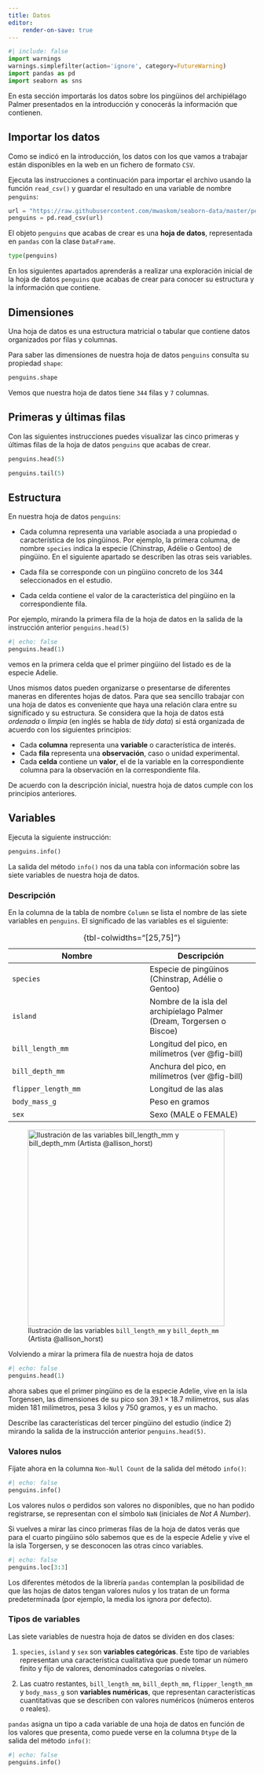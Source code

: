 ```yaml
---
title: Datos
editor:
    render-on-save: true
---
```


```python
#| include: false
import warnings
warnings.simplefilter(action='ignore', category=FutureWarning)
import pandas as pd
import seaborn as sns
```

En esta sección importarás los datos sobre los pingüinos del archipiélago Palmer presentados en la introducción y conocerás la información que contienen.

## Importar los datos {#sec-read_csv}

Como se indicó en la introducción, los datos con los que vamos a trabajar están disponibles en la web en un fichero de formato `CSV`. 

Ejecuta las instrucciones a continuación para importar el archivo usando la función `read_csv()` y guardar el resultado en una variable de nombre `penguins`:

```python
url = "https://raw.githubusercontent.com/mwaskom/seaborn-data/master/penguins.csv"
penguins = pd.read_csv(url)
```


El objeto `penguins` que acabas de crear es una __hoja de datos__, representada en `pandas` con la clase `DataFrame`. 


```python
type(penguins)
```

En los siguientes apartados aprenderás a realizar una exploración inicial de la hoja de datos `penguins` que acabas de crear para conocer su estructura y la información que contiene. 


## Dimensiones

Una hoja de datos es una estructura matricial o tabular que contiene datos organizados por filas y columnas. 

Para saber las dimensiones de nuestra hoja de datos `penguins` consulta su propiedad `shape`:

```python
penguins.shape
```
Vemos que nuestra hoja de datos tiene `344` filas y `7` columnas.

## Primeras y últimas filas {#sec-head-tail}

Con las siguientes instrucciones puedes visualizar las cinco primeras y últimas filas de la hoja de datos `penguins` que acabas de crear.

```python
penguins.head(5)
```

```python
penguins.tail(5)
```

## Estructura

En nuestra hoja de datos `penguins`: 

- Cada columna representa una variable asociada a una propiedad o característica de los pingüinos. Por ejemplo, la primera columna, de nombre `species` indica la especie (Chinstrap, Adélie o Gentoo) de pingüino. En el siguiente apartado se describen las otras seis variables.

- Cada fila se corresponde con un pingüino concreto de los $344$ seleccionados en el estudio.

- Cada celda contiene el valor de la característica del pingüino en la correspondiente fila. 


Por ejemplo, mirando la primera fila de la hoja de datos en la salida de la instrucción anterior `penguins.head(5)`
```python
#| echo: false
penguins.head(1)
```
vemos en la primera celda que el primer pingüino del listado es de la especie Adelie.


Unos mismos datos pueden organizarse o presentarse de diferentes maneras en diferentes hojas de datos. Para que sea sencillo trabajar con una hoja de datos es conveniente que haya una relación clara entre su significado y su estructura. Se considera que la hoja de datos está _ordenada_ o _limpia_ (en inglés se habla de _tidy data_) si está organizada de acuerdo con los siguientes principios: 

- Cada __columna__ representa una __variable__ o característica de interés.
- Cada __fila__ representa una __observación__, caso o  unidad experimental.
- Cada __celda__ contiene un __valor__, el de la variable en la correspondiente columna para la observación en la correspondiente fila.


De acuerdo con la descripción inicial, nuestra hoja de datos cumple con los principios anteriores.


## Variables

Ejecuta la siguiente instrucción:

```python
penguins.info()
```

La salida del método `info()` nos da  una tabla con información sobre las siete variables de nuestra hoja de datos.  


### Descripción
En la columna de la tabla de nombre `Column` se lista el nombre de las siete variables en `penguins`. El significado de las variables es el siguiente:

Nombre | Descripción
-----|----
`species` | Especie de pingüinos (Chinstrap, Adélie o Gentoo)
`island` | Nombre de la isla del archipíelago Palmer (Dream, Torgersen o Biscoe) 
`bill_length_mm` | Longitud del pico, en milímetros (ver @fig-bill)
`bill_depth_mm` | Anchura del pico, en milímetros (ver @fig-bill)
`flipper_length_mm` |  Longitud de las alas
`body_mass_g` | Peso en gramos
`sex` | Sexo (MALE o FEMALE)
: {tbl-colwidths="[25,75]"}

![Ilustración de las variables `bill_length_mm` y `bill_depth_mm` (Artista \@allison_horst)](../img/culmen_depth.png){#fig-bill width="400px"}


Volviendo a mirar la primera fila de nuestra hoja de datos
```python
#| echo: false
penguins.head(1)
```
ahora sabes que el primer pingüino es de la especie Adelie, vive en la isla Torgensen, las dimensiones de su pico son $39.1 \times 18.7$ milímetros, sus alas miden $181$ milímetros, pesa $3$ kilos y $750$ gramos, y es un macho. 

:::: {#exr-data}
Describe las características del tercer pingüino del estudio (índice 2) mirando la salida de la instrucción anterior `penguins.head(5)`.

<!-- :::{.solution}
Solución del ejercicio dentro
::: -->
::::

### Valores nulos

Fíjate ahora en la columna `Non-Null Count` de la salida del método `info()`:
```python
#| echo: false
penguins.info()
```

Los valores nulos o perdidos son valores no disponibles, que no han podido registrarse, se representan con el símbolo `NaN` (iniciales de _Not A Number_).

Si vuelves a mirar las cinco primeras filas de la hoja de datos verás que para el cuarto pingüino sólo sabemos que es de la especie Adelie y vive el la isla Torgersen, y se desconocen las otras cinco variables. 

```python
#| echo: false
penguins.loc[3:3]
```

Los diferentes métodos de la librería `pandas` contemplan la posibilidad de que las hojas de datos tengan valores nulos y los tratan de un forma predeterminada (por ejemplo, la media los ignora por defecto).

### Tipos de variables

Las siete variables de nuestra hoja de datos se dividen en dos clases:

1. `species`, `island` y `sex` son __variables categóricas__. Este tipo de variables representan una característica cualitativa que puede tomar un número finito y fijo de valores, denominados categorías o niveles. 

2. Las cuatro restantes, `bill_length_mm`, `bill_depth_mm`, `flipper_length_mm` y `body_mass_g` son __variables numéricas__, que representan características cuantitativas que se describen con valores numéricos (números enteros o reales). 

`pandas` asigna un tipo a cada variable de una hoja de datos en función de los valores que presenta, como puede verse en la columna `Dtype` de la salida del método `info()`:
```python
#| echo: false
penguins.info()
```

<!-- Para variables numéricas podremos calcular diferentes medidas descriptivas, como el máximo, la media, etc. 

Para variables categóricas podremos calcular el recuento de observaciones en cada categoría, pero no podremos realizar cálculos con sus valores.  -->

<!-- Casi todo análisis estadístico incluye el estudio de la relación o asociación entre las diferentes variabes consideradas. Podemos estaremos interesados en analizar la relación entre:

- Una variable numérica y una categórica. Podemos plantearnos por ejemplo si la especie influye en el peso. 
- Dos variables categóricas. Podemos estudiar por ejemplo si hay más hembras en alguna especie.
- Dos variables numéricas. Podemos plantearnos por ejemplo si hay una asociación entre el peso y la longitud de las alas.    
 -->


<!-- ## Índice 


Igual que cada columna (variable) en una hoja de datos tiene un nombre, cada fila (observación) también tiene una etiqueta identificativa. En nuestra hoja de datos cada uno de los $344$ pingüinos se identifica con un número entero de la secuencia 0, 1, ..., 333.

```python
#| echo: false
penguins.head(3)
```
```python
#| echo: false
penguins.tail(3)
```

Las etiquetas identificativas de las filas de una hoja de datos forman su __índice__. El índice de una hoja de datos de `pandas` se registra en su propiedad `index`.

```python
penguins.index
```

Si cada pingüino estuviera identificado por un código, podríamos haber indicado esa variable como índice en el momento de la importación de los datos. Cuando no se indica el índice de una hoja de datos de forma explícita, `pandas` asigna una secuencia de números enteros comenzando en 0, como ha ocurrido en nuestro caso. -->


